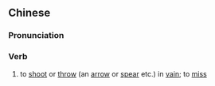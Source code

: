{{also|虚发}}
==Chinese==
{{zh-forms|s=虚发}}

===Pronunciation===
{{zh-pron
|m=xūfā
|cat=v
}}

===Verb===
{{zh-verb}}

# {{lb|zh|literary}} to [[shoot]] or [[throw]] (an [[arrow]] or [[spear]] etc.) in [[vain]]; to [[miss]]